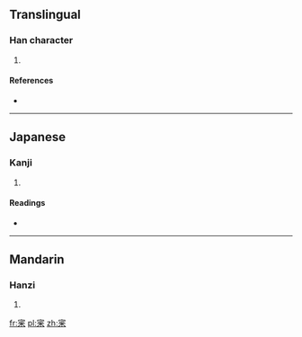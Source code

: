 ==Translingual==

===Han character===
{{Han char|rn=40|rad=宀|as=07|sn=10|four=|canj=十竹火木 (JHFD)}}

# {{defn|Han|sort=宀07}}

====References====
* {{Han ref|kx=0287.010|dkj=07170|dj=0567.010|hdz=20933.130|uh=5BB7|ud=23479}}

----

==Japanese==

===Kanji===
{{ja-kanji|grade=|rs=宀07}}

# {{defn|lang=ja|sort=宀07}}

====Readings====
* {{ja-readings|on=[[しん]] (shin)|kun=[[つまびらか]] (tsumabiraka), [[つぶさに]] (tsubusani)}}

----

==Mandarin==

===Hanzi===
{{cmn-hanzi|pin=[[bìn]] ([[bin4]]), [[shěn]] ([[shen3]])|wg=pin<sup>4</sup>, shen<sup>3</sup>}}

# {{defn|lang=cmn|sort=宀07}}

[[fr:宷]]
[[pl:宷]]
[[zh:宷]]